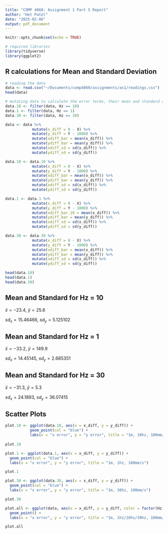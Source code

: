 ```yaml
---
title: "COMP 4060: Assignment 1 Part 5 Report"
author: "Het Patel"
date: "2025-02-06"
output: pdf_document
---
```


```r
knitr::opts_chunk$set(echo = TRUE)
```

```r
# required libraries
library(tidyverse)
library(ggplot2)
```

## R calculations for Mean and Standard Deviation

```r
# reading the data
data <- read.csv("~/Documents/comp4060/assignments/as1/readings.csv")
head(data)

# mutating data to calculate the error terms, their mean and standard deviations
data.10 <- filter(data, Hz == 10)
data.1 <- filter(data, Hz == 1)
data.30 <- filter(data, Hz == 30)

data <- data %>%
            mutate(x_diff = 0 - X) %>%
            mutate(y_diff = Y - 1000) %>%
            mutate(xdiff_bar = mean(x_diff)) %>%
            mutate(ydiff_bar = mean(y_diff)) %>%
            mutate(xdiff_sd = sd(x_diff)) %>%
            mutate(ydiff_sd = sd(y_diff))

data.10 <- data.10 %>%
            mutate(x_diff = 0 - X) %>%
            mutate(y_diff = Y - 1000) %>%
            mutate(xdiff_bar = mean(x_diff)) %>%
            mutate(ydiff_bar = mean(y_diff)) %>%
            mutate(xdiff_sd = sd(x_diff)) %>%
            mutate(ydiff_sd = sd(y_diff))

data.1 <- data.1 %>%
            mutate(x_diff = 0 - X) %>%
            mutate(y_diff = Y - 1000) %>%
            mutate(xdiff_bar.10 = mean(x_diff)) %>%
            mutate(ydiff_bar = mean(y_diff)) %>%
            mutate(xdiff_sd = sd(x_diff)) %>%
            mutate(ydiff_sd = sd(y_diff))

data.30 <- data.30 %>%
            mutate(x_diff = 0 - X) %>%
            mutate(y_diff = Y - 1000) %>%
            mutate(xdiff_bar = mean(x_diff)) %>%
            mutate(ydiff_bar = mean(y_diff)) %>%
            mutate(xdiff_sd = sd(x_diff)) %>%
            mutate(ydiff_sd = sd(y_diff))

head(data.10)
head(data.1)
head(data.30)
```

## Mean and Standard for Hz = 10

$\bar{x} = -23.4$, $\bar{y} = 25.6$

$sd_{x} = 15.46466$, $sd_{y} = 5.125102$

## Mean and Standard for Hz = 1

$\bar{x} = -33.2$, $\bar{y} = 149.9$

$sd_{x} = 14.45145$, $sd_{y} = 2.685351$

## Mean and Standard for Hz = 30

$\bar{x} = -31.3$, $\bar{y} = 5.3$

$sd_{x} = 24.1893$, $sd_{y} = 36.07415$

## Scatter Plots

```r
plot.10 <- ggplot(data.10, aes(x = x_diff, y = y_diff)) + 
           geom_point(col = "blue") +
           labs(x = "x error", y = "y error", title = "1m, 10hz, 100mm/s")
           
plot.10

plot.1 <- ggplot(data.1, aes(x = x_diff, y = y_diff)) + 
  geom_point(col = "blue") +
  labs(x = "x error", y = "y error", title = "1m, 1hz, 100mm/s")

plot.1

plot.30 <- ggplot(data.30, aes(x = x_diff, y = y_diff)) + 
  geom_point(col = "blue") +
  labs(x = "x error", y = "y error", title = "1m, 30hz, 100mm/s")

plot.30

plot.all <- ggplot(data, aes(x = x_diff, y = y_diff, color = factor(Hz))) + 
  geom_point() +
  labs(x = "x error", y = "y error", title = "1m, 1hz/10hz/30hz, 100mm/s")

plot.all
```
